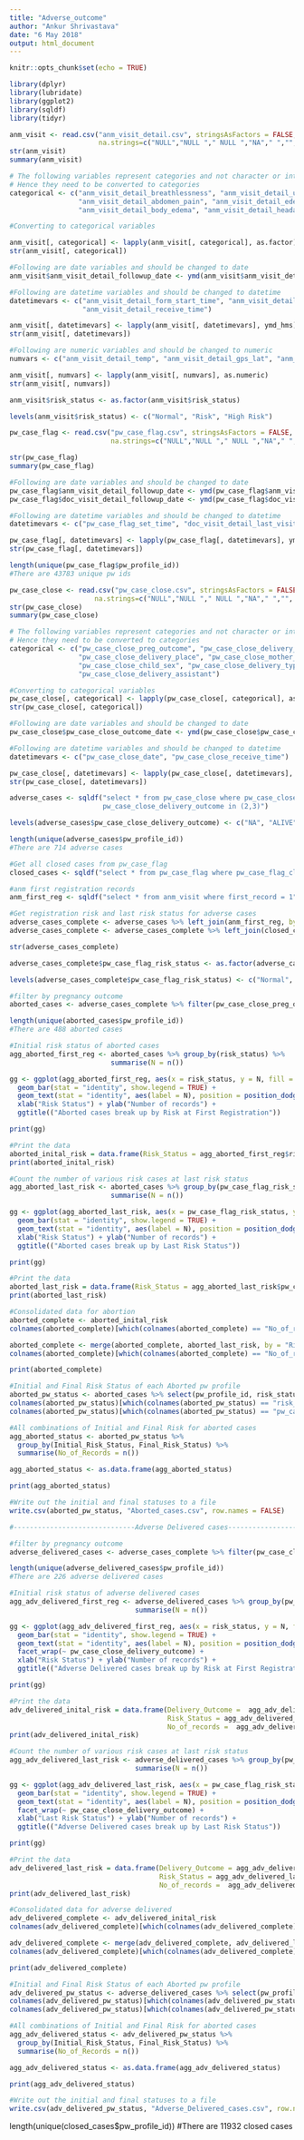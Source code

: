 ---
title: "Adverse_outcome"
author: "Ankur Shrivastava"
date: "6 May 2018"
output: html_document
---

```{r setup, include=FALSE}
knitr::opts_chunk$set(echo = TRUE)
```

```{r bl1, echo=FALSE}
library(dplyr)
library(lubridate)
library(ggplot2)
library(sqldf)
library(tidyr)

anm_visit <- read.csv("anm_visit_detail.csv", stringsAsFactors = FALSE, header = TRUE,
                      na.strings=c("NULL","NULL "," NULL ","NA"," ","", "-1"))
str(anm_visit)
summary(anm_visit)

# The following variables represent categories and not character or integers.
# Hence they need to be converted to categories
categorical <- c("anm_visit_detail_breathlessness", "anm_visit_detail_urine",
                 "anm_visit_detail_abdomen_pain", "anm_visit_detail_edema",
                 "anm_visit_detail_body_edema", "anm_visit_detail_headache")

#Converting to categorical variables

anm_visit[, categorical] <- lapply(anm_visit[, categorical], as.factor)
str(anm_visit[, categorical])

#Following are date variables and should be changed to date
anm_visit$anm_visit_detail_followup_date <- ymd(anm_visit$anm_visit_detail_followup_date)

#Following are datetime variables and should be changed to datetime
datetimevars <- c("anm_visit_detail_form_start_time", "anm_visit_detail_form_fill_time",
                  "anm_visit_detail_receive_time")

anm_visit[, datetimevars] <- lapply(anm_visit[, datetimevars], ymd_hms)
str(anm_visit[, datetimevars])

#Following are numeric variables and should be changed to numeric
numvars <- c("anm_visit_detail_temp", "anm_visit_detail_gps_lat", "anm_visit_detail_gps_long")

anm_visit[, numvars] <- lapply(anm_visit[, numvars], as.numeric)
str(anm_visit[, numvars])

anm_visit$risk_status <- as.factor(anm_visit$risk_status)

levels(anm_visit$risk_status) <- c("Normal", "Risk", "High Risk")

```
```{r bl2, echo=TRUE}
pw_case_flag <- read.csv("pw_case_flag.csv", stringsAsFactors = FALSE, header = TRUE,
                         na.strings=c("NULL","NULL "," NULL ","NA"," ","", "-1"))

str(pw_case_flag)
summary(pw_case_flag)

#Following are date variables and should be changed to date
pw_case_flag$anm_visit_detail_followup_date <- ymd(pw_case_flag$anm_visit_detail_followup_date)
pw_case_flag$doc_visit_detail_followup_date <- ymd(pw_case_flag$doc_visit_detail_followup_date)

#Following are datetime variables and should be changed to datetime
datetimevars <- c("pw_case_flag_set_time", "doc_visit_detail_last_visit_date")

pw_case_flag[, datetimevars] <- lapply(pw_case_flag[, datetimevars], ymd_hms)
str(pw_case_flag[, datetimevars])

length(unique(pw_case_flag$pw_profile_id))
#There are 43783 unique pw ids 

pw_case_close <- read.csv("pw_case_close.csv", stringsAsFactors = FALSE, header = TRUE,
                     na.strings=c("NULL","NULL "," NULL ","NA"," ","", "-1"))
str(pw_case_close)
summary(pw_case_close)

# The following variables represent categories and not character or integers.
# Hence they need to be converted to categories
categorical <- c("pw_case_close_preg_outcome", "pw_case_close_delivery_outcome",
                 "pw_case_close_delivery_place", "pw_case_close_mother_status",
                 "pw_case_close_child_sex", "pw_case_close_delivery_type",
                 "pw_case_close_delivery_assistant")

#Converting to categorical variables
pw_case_close[, categorical] <- lapply(pw_case_close[, categorical], as.factor)
str(pw_case_close[, categorical])

#Following are date variables and should be changed to date
pw_case_close$pw_case_close_outcome_date <- ymd(pw_case_close$pw_case_close_outcome_date)

#Following are datetime variables and should be changed to datetime
datetimevars <- c("pw_case_close_date", "pw_case_close_receive_time")

pw_case_close[, datetimevars] <- lapply(pw_case_close[, datetimevars], ymd_hms)
str(pw_case_close[, datetimevars])

adverse_cases <- sqldf("select * from pw_case_close where pw_case_close_preg_outcome = 2 or 
                       pw_case_close_delivery_outcome in (2,3)")

levels(adverse_cases$pw_case_close_delivery_outcome) <- c("NA", "ALIVE", "NND", "SB")

length(unique(adverse_cases$pw_profile_id))
#There are 714 adverse cases

#Get all closed cases from pw_case_flag
closed_cases <- sqldf("select * from pw_case_flag where pw_case_flag_closed = 1")

```
```{r bl3,echo=TRUE}
#anm first registration records
anm_first_reg <- sqldf("select * from anm_visit where first_record = 1")

#Get registration risk and last risk status for adverse cases
adverse_cases_complete <- adverse_cases %>% left_join(anm_first_reg, by = "pw_profile_id")
adverse_cases_complete <- adverse_cases_complete %>% left_join(closed_cases, by = "pw_profile_id")

str(adverse_cases_complete)

adverse_cases_complete$pw_case_flag_risk_status <- as.factor(adverse_cases_complete$pw_case_flag_risk_status)

levels(adverse_cases_complete$pw_case_flag_risk_status) <- c("Normal", "Risk", "High Risk")

#filter by pregnancy outcome
aborted_cases <- adverse_cases_complete %>% filter(pw_case_close_preg_outcome == 2)

length(unique(aborted_cases$pw_profile_id))
#There are 488 aborted cases

#Initial risk status of aborted cases
agg_aborted_first_reg <- aborted_cases %>% group_by(risk_status) %>%
                         summarise(N = n())

gg <- ggplot(agg_aborted_first_reg, aes(x = risk_status, y = N, fill = risk_status)) + 
  geom_bar(stat = "identity", show.legend = TRUE) +
  geom_text(stat = "identity", aes(label = N), position = position_dodge(0.9),vjust = -0.2) +
  xlab("Risk Status") + ylab("Number of records") +
  ggtitle(("Aborted cases break up by Risk at First Registration"))

print(gg)

#Print the data
aborted_inital_risk = data.frame(Risk_Status = agg_aborted_first_reg$risk_status, No_of_records =  agg_aborted_first_reg$N)
print(aborted_inital_risk)

#Count the number of various risk cases at last risk status
agg_aborted_last_risk <- aborted_cases %>% group_by(pw_case_flag_risk_status) %>%
                         summarise(N = n()) 

gg <- ggplot(agg_aborted_last_risk, aes(x = pw_case_flag_risk_status, y = N, fill = pw_case_flag_risk_status)) + 
  geom_bar(stat = "identity", show.legend = TRUE) +
  geom_text(stat = "identity", aes(label = N), position = position_dodge(0.9),vjust = -0.2) +
  xlab("Risk Status") + ylab("Number of records") +
  ggtitle(("Aborted cases break up by Last Risk Status"))

print(gg)

#Print the data
aborted_last_risk = data.frame(Risk_Status = agg_aborted_last_risk$pw_case_flag_risk_status, No_of_records =  agg_aborted_last_risk$N)
print(aborted_last_risk)

#Consolidated data for abortion
aborted_complete <- aborted_inital_risk
colnames(aborted_complete)[which(colnames(aborted_complete) == "No_of_records")] <- "First_Reg_Records"

aborted_complete <- merge(aborted_complete, aborted_last_risk, by = "Risk_Status", all.x = TRUE)
colnames(aborted_complete)[which(colnames(aborted_complete) == "No_of_records")] <- "Final_Risk_Records"

print(aborted_complete)

#Initial and Final Risk Status of each Aborted pw profile
aborted_pw_status <- aborted_cases %>% select(pw_profile_id, risk_status, pw_case_flag_risk_status)
colnames(aborted_pw_status)[which(colnames(aborted_pw_status) == "risk_status")] <- "Initial_Risk_Status"
colnames(aborted_pw_status)[which(colnames(aborted_pw_status) == "pw_case_flag_risk_status")] <- "Final_Risk_Status"

#All combinations of Initial and Final Risk for aborted cases
agg_aborted_status <- aborted_pw_status %>%
  group_by(Initial_Risk_Status, Final_Risk_Status) %>%
  summarise(No_of_Records = n())

agg_aborted_status <- as.data.frame(agg_aborted_status)

print(agg_aborted_status)

#Write out the initial and final statuses to a file
write.csv(aborted_pw_status, "Aborted_cases.csv", row.names = FALSE)

#------------------------------Adverse Delivered cases---------------------

#filter by pregnancy outcome
adverse_delivered_cases <- adverse_cases_complete %>% filter(pw_case_close_preg_outcome == 1)

length(unique(adverse_delivered_cases$pw_profile_id))
#There are 226 adverse delivered cases

#Initial risk status of adverse delivered cases
agg_adv_delivered_first_reg <- adverse_delivered_cases %>% group_by(pw_case_close_delivery_outcome, risk_status) %>%
                               summarise(N = n())

gg <- ggplot(agg_adv_delivered_first_reg, aes(x = risk_status, y = N, fill = risk_status)) + 
  geom_bar(stat = "identity", show.legend = TRUE) +
  geom_text(stat = "identity", aes(label = N), position = position_dodge(0.9),vjust = -0.2) +
  facet_wrap(~ pw_case_close_delivery_outcome) +
  xlab("Risk Status") + ylab("Number of records") +
  ggtitle(("Adverse Delivered cases break up by Risk at First Registration"))

print(gg)

#Print the data
adv_delivered_inital_risk = data.frame(Delivery_Outcome =  agg_adv_delivered_first_reg$pw_case_close_delivery_outcome,
                                       Risk_Status = agg_adv_delivered_first_reg$risk_status,
                                       No_of_records =  agg_adv_delivered_first_reg$N)
print(adv_delivered_inital_risk)

#Count the number of various risk cases at last risk status
agg_adv_delivered_last_risk <- adverse_delivered_cases %>% group_by(pw_case_close_delivery_outcome, pw_case_flag_risk_status) %>%
                               summarise(N = n()) 

gg <- ggplot(agg_adv_delivered_last_risk, aes(x = pw_case_flag_risk_status, y = N, fill = pw_case_flag_risk_status)) + 
  geom_bar(stat = "identity", show.legend = TRUE) +
  geom_text(stat = "identity", aes(label = N), position = position_dodge(0.9),vjust = -0.2) +
  facet_wrap(~ pw_case_close_delivery_outcome) +
  xlab("Last Risk Status") + ylab("Number of records") +
  ggtitle(("Adverse Delivered cases break up by Last Risk Status"))

print(gg)

#Print the data
adv_delivered_last_risk = data.frame(Delivery_Outcome = agg_adv_delivered_last_risk$pw_case_close_delivery_outcome,
                                     Risk_Status = agg_adv_delivered_last_risk$pw_case_flag_risk_status,
                                     No_of_records =  agg_adv_delivered_last_risk$N)
print(adv_delivered_last_risk)

#Consolidated data for adverse delivered
adv_delivered_complete <- adv_delivered_inital_risk
colnames(adv_delivered_complete)[which(colnames(adv_delivered_complete) == "No_of_records")] <- "First_Reg_Records"

adv_delivered_complete <- merge(adv_delivered_complete, adv_delivered_last_risk, by = c("Delivery_Outcome", "Risk_Status"), all.x = TRUE)
colnames(adv_delivered_complete)[which(colnames(adv_delivered_complete) == "No_of_records")] <- "Final_Risk_Records"

print(adv_delivered_complete)

#Initial and Final Risk Status of each Aborted pw profile
adv_delivered_pw_status <- adverse_delivered_cases %>% select(pw_profile_id, risk_status, pw_case_flag_risk_status)
colnames(adv_delivered_pw_status)[which(colnames(adv_delivered_pw_status) == "risk_status")] <- "Initial_Risk_Status"
colnames(adv_delivered_pw_status)[which(colnames(adv_delivered_pw_status) == "pw_case_flag_risk_status")] <- "Final_Risk_Status"

#All combinations of Initial and Final Risk for aborted cases
agg_adv_delivered_status <- adv_delivered_pw_status %>%
  group_by(Initial_Risk_Status, Final_Risk_Status) %>%
  summarise(No_of_Records = n())

agg_adv_delivered_status <- as.data.frame(agg_adv_delivered_status)

print(agg_adv_delivered_status)

#Write out the initial and final statuses to a file
write.csv(adv_delivered_pw_status, "Adverse_Delivered_cases.csv", row.names = FALSE)

```

length(unique(closed_cases$pw_profile_id))
#There are 11932 closed cases